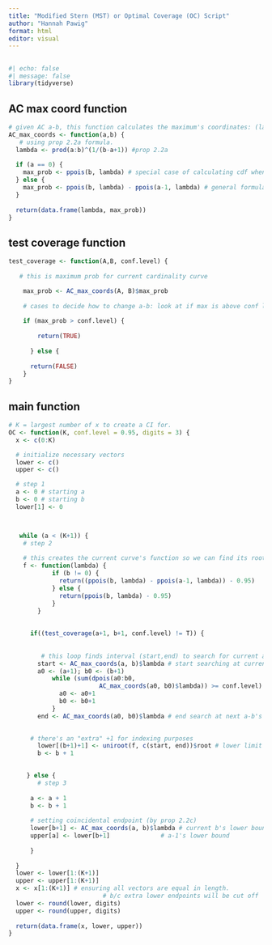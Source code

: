 ```yaml
---
title: "Modified Stern (MST) or Optimal Coverage (OC) Script"
author: "Hannah Pawig"
format: html
editor: visual
---
```


## 

```r
#| echo: false
#| message: false
library(tidyverse)
```

## AC max coord function

```r
# given AC a-b, this function calculates the maximum's coordinates: (lambda, max-prob)
AC_max_coords <- function(a,b) {
   # using prop 2.2a formula. 
  lambda <- prod(a:b)^(1/(b-a+1)) #prop 2.2a
  
  if (a == 0) {
    max_prob <- ppois(b, lambda) # special case of calculating cdf when a is 0
  } else {
    max_prob <- ppois(b, lambda) - ppois(a-1, lambda) # general formula
  }
  
  return(data.frame(lambda, max_prob))
}


```

## test coverage function

```r
test_coverage <- function(A,B, conf.level) {
  
   # this is maximum prob for current cardinality curve

    max_prob <- AC_max_coords(A, B)$max_prob
  
    # cases to decide how to change a-b: look at if max is above conf level
    
    if (max_prob > conf.level) {
      
        return(TRUE)
    
      } else {
      
      return(FALSE)
    }
}
```

## main function

```r
# K = largest number of x to create a CI for.
OC <- function(K, conf.level = 0.95, digits = 3) {
  x <- c(0:K)

  # initialize necessary vectors
  lower <- c()
  upper <- c()

  # step 1  
  a <- 0 # starting a
  b <- 0 # starting b
  lower[1] <- 0



   while (a < (K+1)) {
    # step 2
    
    # this creates the current curve's function so we can find its root.    
    f <- function(lambda) { 
            if (b != 0) {
              return((ppois(b, lambda) - ppois(a-1, lambda)) - 0.95)
            } else {
              return(ppois(b, lambda) - 0.95)
            }
        }  
       
     
      if((test_coverage(a+1, b+1, conf.level) != T)) {
        
        
         # this loop finds interval (start,end) to search for current a-b's root
        start <- AC_max_coords(a, b)$lambda # start searching at current a-b's maximum lambda
        a0 <- (a+1); b0 <- (b+1)
            while (sum(dpois(a0:b0,
                         AC_max_coords(a0, b0)$lambda)) >= conf.level) {
              a0 <- a0+1 
              b0 <- b0+1
            } 
        end <- AC_max_coords(a0, b0)$lambda # end search at next a-b's maximum lambda

        
      # there's an "extra" +1 for indexing purposes
        lower[(b+1)+1] <- uniroot(f, c(start, end))$root # lower limit for (b+1), aka new b
        b <- b + 1

        
     } else {
        # step 3
        
      a <- a + 1
      b <- b + 1
       
      # setting coincidental endpoint (by prop 2.2c)
      lower[b+1] <- AC_max_coords(a, b)$lambda # current b's lower bound
      upper[a] <- lower[b+1]              # a-1's lower bound
       
      }
  
  }
  lower <- lower[1:(K+1)]
  upper <- upper[1:(K+1)]
  x <- x[1:(K+1)] # ensuring all vectors are equal in length. 
                          # b/c extra lower endpoints will be cut off
  lower <- round(lower, digits)
  upper <- round(upper, digits)
                          
  return(data.frame(x, lower, upper))
}
```

\
\
\
\
